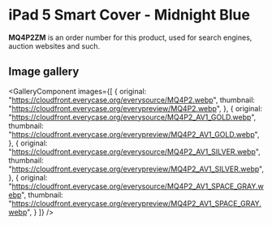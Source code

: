 
# iPad 5 Smart Cover - Midnight Blue

<Callout type='info' emoji='👉🏻'>**MQ4P2ZM** is an order number for this product, used for search engines, auction websites and such.</Callout>

## Image gallery

<GalleryComponent
    images={[
      {
        original: "https://cloudfront.everycase.org/everysource/MQ4P2.webp",
        thumbnail: "https://cloudfront.everycase.org/everypreview/MQ4P2.webp",
      },
      {
        original: "https://cloudfront.everycase.org/everysource/MQ4P2_AV1_GOLD.webp",
        thumbnail: "https://cloudfront.everycase.org/everypreview/MQ4P2_AV1_GOLD.webp",
      },
      {
        original: "https://cloudfront.everycase.org/everysource/MQ4P2_AV1_SILVER.webp",
        thumbnail: "https://cloudfront.everycase.org/everypreview/MQ4P2_AV1_SILVER.webp",
      },
      {
        original: "https://cloudfront.everycase.org/everysource/MQ4P2_AV1_SPACE_GRAY.webp",
        thumbnail: "https://cloudfront.everycase.org/everypreview/MQ4P2_AV1_SPACE_GRAY.webp",
      }
    ]}
  />
